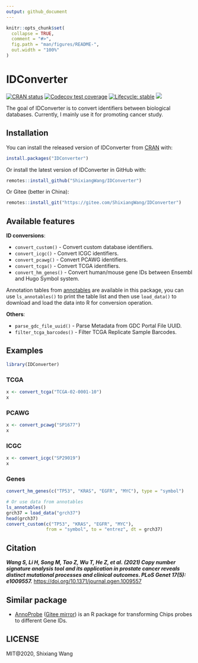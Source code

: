```yaml
---
output: github_document
---
```


<!-- README.md is generated from README.Rmd. Please edit that file -->

```r
knitr::opts_chunk$set(
  collapse = TRUE,
  comment = "#>",
  fig.path = "man/figures/README-",
  out.width = "100%"
)
```

# IDConverter

<!-- badges: start -->
[![CRAN
status](https://www.r-pkg.org/badges/version/IDConverter)](https://cran.r-project.org/package=IDConverter)
[![Codecov test coverage](https://codecov.io/gh/ShixiangWang/IDConverter/branch/master/graph/badge.svg)](https://app.codecov.io/gh/ShixiangWang/IDConverter?branch=master)
[![Lifecycle: stable](https://img.shields.io/badge/lifecycle-stable-brightgreen.svg)](https://lifecycle.r-lib.org/articles/stages.html)
[![](https://cranlogs.r-pkg.org/badges/grand-total/IDConverter?color=orange)](https://cran.r-project.org/package=IDConverter)
<!-- badges: end -->

The goal of IDConverter is to convert identifiers between biological databases.
Currently, I mainly use it for promoting cancer study.

## Installation

You can install the released version of IDConverter from [CRAN](https://CRAN.R-project.org) with:

``` r
install.packages("IDConverter")
```

Or install the latest version of IDConverter in GitHub with:

``` r
remotes::install_github("ShixiangWang/IDConverter")
```

Or Gitee (better in China):

```r
remotes::install_git("https://gitee.com/ShixiangWang/IDConverter")
```

## Available features

**ID conversions**:

- `convert_custom()` - Convert custom database identifiers.
- `convert_icgc()` - Convert ICGC identifiers.
- `convert_pcawg()` - Convert PCAWG identifiers.
- `convert_tcga()` - Convert TCGA identifiers.
- `convert_hm_genes()` - Convert human/mouse gene IDs between Ensembl and Hugo Symbol system.

Annotation tables from [annotables](https://github.com/stephenturner/annotables) are available
in this package, you can use `ls_annotables()` to print the table list and then use
`load_data()` to download and load the data into R for conversion operation.

**Others**:

- `parse_gdc_file_uuid()` - Parse Metadata from GDC Portal File UUID.
- `filter_tcga_barcodes()` - Filter TCGA Replicate Sample Barcodes.

## Examples

```r
library(IDConverter)
```


### TCGA

```r
x <- convert_tcga("TCGA-02-0001-10")
x
```

### PCAWG

```r
x <- convert_pcawg("SP1677")
x
```

### ICGC

```r
x <- convert_icgc("SP29019")
x
```

### Genes

```r
convert_hm_genes(c("TP53", "KRAS", "EGFR", "MYC"), type = "symbol")

# Or use data from annotables
ls_annotables()
grch37 = load_data("grch37")
head(grch37)
convert_custom(c("TP53", "KRAS", "EGFR", "MYC"),
               from = "symbol", to = "entrez", dt = grch37)
```


## Citation

***Wang S, Li H, Song M, Tao Z, Wu T, He Z, et al. (2021) Copy
number signature analysis tool and its application in prostate
cancer reveals distinct mutational processes and clinical outcomes.
PLoS Genet 17(5): e1009557.***
<https://doi.org/10.1371/journal.pgen.1009557>

## Similar package

- [AnnoProbe](https://github.com/jmzeng1314/AnnoProbe/) ([Gitee mirror](https://gitee.com/jmzeng/annoprobe)) is an R package for transforming Chips probes to different Gene IDs.

## LICENSE

MIT\@2020, Shixiang Wang
